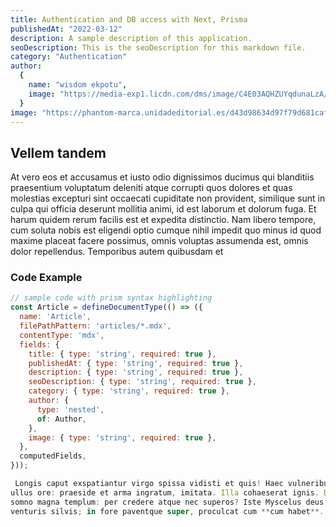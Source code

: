 ```yaml
---
title: Authentication and DB access with Next, Prisma
publishedAt: "2022-03-12"
description: A sample description of this application.
seoDescription: This is the seoDescription for this markdown file.
category: "Authentication"
author:
  {
    name: "wisdom ekpotu",
    image: "https://media-exp1.licdn.com/dms/image/C4E03AQHZUYqdunaLzA/profile-displayphoto-shrink_200_200/0/1655124268576?e=1661385600&v=beta&t=12k6HwUxtomaJ_fLEmI5rw0oihKSydkup2U7y5-o0qA",
  }
image: "https://phantom-marca.unidadeditorial.es/d43d98634d97f79d681caf322e821ef4/resize/660/f/webp/assets/multimedia/imagenes/2022/02/02/16438240836732.jpg"
---
```


## Vellem tandem

At vero eos et accusamus et iusto odio dignissimos ducimus qui blanditiis praesentium voluptatum deleniti atque corrupti quos dolores et quas molestias excepturi sint occaecati cupiditate non provident, similique sunt in culpa qui officia deserunt mollitia animi, id est laborum et dolorum fuga. Et harum quidem rerum facilis est et expedita distinctio. Nam libero tempore, cum soluta nobis est eligendi optio cumque nihil impedit quo minus id quod maxime placeat facere possimus, omnis voluptas assumenda est, omnis dolor repellendus. Temporibus autem quibusdam et

### Code Example

```javascript
// sample code with prism syntax highlighting
const Article = defineDocumentType(() => ({
  name: 'Article',
  filePathPattern: 'articles/*.mdx',
  contentType: 'mdx',
  fields: {
    title: { type: 'string', required: true },
    publishedAt: { type: 'string', required: true },
    description: { type: 'string', required: true },
    seoDescription: { type: 'string', required: true },
    category: { type: 'string', required: true },
    author: {
      type: 'nested',
      of: Author,
    },
    image: { type: 'string', required: true },
  },
  computedFields,
}));

 Longis caput exspatiantur virgo spissa vidisti et quis! Haec vulneribus Echecli
ullus ore: praeside et arma ingratum, imitata. Illa cohaeserat ignis. Dumque
somno magna templum: per credere atque nec superos? Iste Myscelus deus propius
venturis silvis; in fore paventque super, proculcat cum **cum habet**.
```
